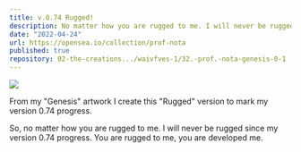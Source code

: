 ```yaml
---
title: v.0.74 Rugged!
description: No matter how you are rugged to me. I will never be rugged since my version 0.74 progress. You are rugged to me, you are developed me.
date: "2022-04-24"
url: https://opensea.io/collection/prof-nota
published: true
repository: 02-the-creations.../waivfves-1/32.-prof.-nota-genesis-0-1
---
```


[![](/0.74-com.gif)](/0.74-com.gif)

From my "Genesis" artwork I create this "Rugged" version to mark my version 0.74 progress.   
   
So, no matter how you are rugged to me. I will never be rugged since my version 0.74 progress. You are rugged to me, you are developed me.